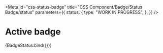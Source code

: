 <!-- @license CC0-1.0 -->


<Meta
  id="css-status-badge"
  title="CSS Component/Badge/Status Badge/status"
  parameters={{
    status: {
      type: "WORK IN PROGRESS",
    },
  }}
/>

# Active badge

<Canvas>
  <Story
    name="active"
    args={{
      status: "active",
      textContent: "active",
    }}
  >
    {BadgeStatus.bind({})}
  </Story>
</Canvas>

